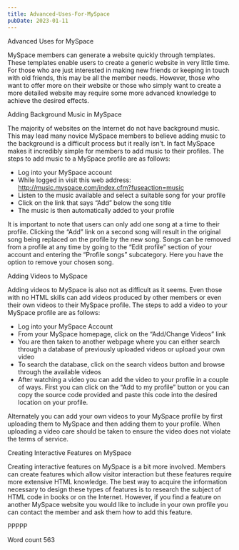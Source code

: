 ```yaml
---
title: Advanced-Uses-For-MySpace
pubDate: 2023-01-11
---
```


Advanced Uses for MySpace

MySpace members can generate a website quickly through templates. These templates enable users to create a generic website in very little time. For those who are just interested in making new friends or keeping in touch with old friends, this may be all the member needs. However, those who want to offer more on their website or those who simply want to create a more detailed website may require some more advanced knowledge to achieve the desired effects.

Adding Background Music in MySpace

The majority of websites on the Internet do not have background music. This may lead many novice MySpace members to believe adding music to the background is a difficult process but it really isn’t. In fact MySpace makes it incredibly simple for members to add music to their profiles. The steps to add music to a MySpace profile are as follows:

* Log into your MySpace account
* While logged in visit this web address: http://music.myspace.com/index.cfm?fuseaction=music
* Listen to the music available and select a suitable song for your profile
* Click on the link that says “Add” below the song title
* The music is then automatically added to your profile

It is important to note that users can only add one song at a time to their profile. Clicking the “Add” link on a second song will result in the original song being replaced on the profile by the new song. Songs can be removed from a profile at any time by going to the “Edit profile” section of your account and entering the “Profile songs” subcategory. Here you have the option to remove your chosen song. 

Adding Videos to MySpace

Adding videos to MySpace is also not as difficult as it seems. Even those with no HTML skills can add videos produced by other members or even their own videos to their MySpace profile. The steps to add a video to your MySpace profile are as follows:

* Log into your MySpace Account
* From your MySpace homepage, click on the “Add/Change Videos” link
* You are then taken to another webpage where you can either search through a database of previously uploaded videos or upload your own video
* To search the database, click on the search videos button and browse through the available videos
* After watching a video you can add the video to your profile in a couple of ways. First you can click on the “Add to my profile” button or you can copy the source code provided and paste this code into the desired location on your profile.

Alternately you can add your own videos to your MySpace profile by first uploading them to MySpace and then adding them to your profile. When uploading a video care should be taken to ensure the video does not violate the terms of service. 

Creating Interactive Features on MySpace

Creating interactive features on MySpace is a bit more involved. Members can create features which allow visitor interaction but these features require more extensive HTML knowledge. The best way to acquire the information necessary to design these types of features is to research the subject of HTML code in books or on the Internet. However, if you find a feature on another MySpace website you would like to include in your own profile you can contact the member and ask them how to add this feature. 

PPPPP

Word count 563